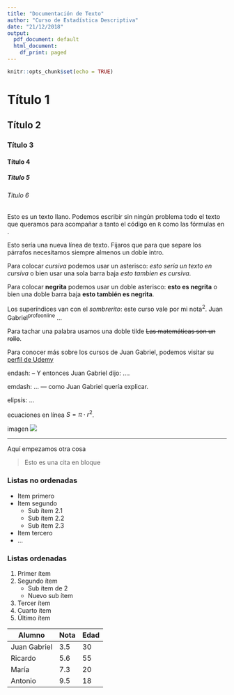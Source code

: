 ```yaml
---
title: "Documentación de Texto"
author: "Curso de Estadística Descriptiva"
date: "21/12/2018"
output:
  pdf_document: default
  html_document:
    df_print: paged
---
```


```r
knitr::opts_chunk$set(echo = TRUE)
```

# Título 1

## Título 2

### Título 3

#### Título 4

##### Título 5

###### Título 6

Esto es un texto llano. Podemos escribir sin ningún problema todo el texto que queramos para acompañar a tanto el código en `R` como las fórmulas en \LaTeX. 

Esto sería una nueva línea de texto. Fijaros que para que separe los párrafos necesitamos siempre almenos un doble intro.

Para colocar *cursiva* podemos usar un asterisco: *esto sería un texto en cursiva* o bien usar una sola barra baja _esto tambien es cursiva_.

Para colocar **negrita** podemos usar un doble asterisco: **esto es negrita** o bien una doble barra baja __esto también es negrita__.

Los superíndices van con el *sombrerito*: este curso vale por mi nota^2^. Juan Gabriel^profeonline^ ... 

Para tachar una palabra usamos una doble tilde ~~Las matemáticas son un rollo~~.

Para conocer más sobre los cursos de Juan Gabriel, podemos visitar su [perfil de Udemy](https://udemy.com/u/juangabriel2)

endash: -- Y entonces Juan Gabriel dijo: ....

emdash: ... --- como Juan Gabriel quería explicar.

elipsis: ... 

ecuaciones en línea $S = \pi\cdot r^2$.

imagen ![](../../teoria/Imgs/logo.png)

*** 

Aquí empezamos otra cosa

> Esto es una cita en bloque

### Listas no ordenadas

* Item primero
* Item segundo 
    + Sub ítem 2.1
    + Sub ítem 2.2
    + Sub ítem 2.3
* Item tercero
* ...

### Listas ordenadas

1. Primer ítem
2. Segundo ítem
    + Sub ítem de 2
    + Nuevo sub ítem
3. Tercer ítem
1. Cuarto ítem
1. Último ítem


Alumno        |   Nota    |  Edad
--------------|-----------|--------
Juan Gabriel  |  3.5      | 30
Ricardo       |  5.6      | 55
María         |  7.3      | 20
Antonio       |  9.5      | 18

